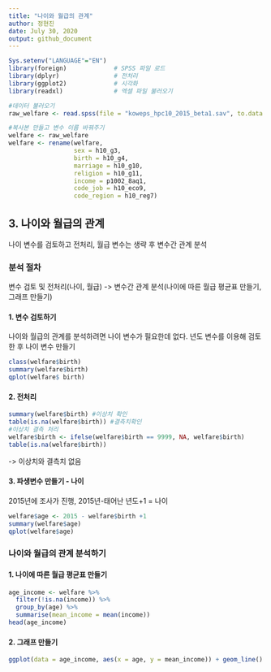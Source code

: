 ---
title: "나이와 월급의 관계"
author: 정현진
date: July 30, 2020
output: github_document
---
```{r, include=F}
Sys.setenv("LANGUAGE"="EN")
library(foreign)             # SPSS 파일 로드 
library(dplyr)               # 전처리
library(ggplot2)             # 시각화
library(readxl)              # 엑셀 파일 불러오기

#데이터 불러오기
raw_welfare <- read.spss(file = "koweps_hpc10_2015_beta1.sav", to.data.frame = T)

#복사본 만들고 변수 이름 바꿔주기
welfare <- raw_welfare
welfare <- rename(welfare,
                  sex = h10_g3,
                  birth = h10_g4,
                  marriage = h10_g10,
                  religion = h10_g11,
                  income = p1002_8aq1,
                  code_job = h10_eco9,
                  code_region = h10_reg7)
```

## 3. 나이와 월급의 관계
나이 변수를 검토하고 전처리, 월급 변수는 생략 후 변수간 관계 분석

### 분석 절차
변수 검토 및 전처리(나이, 월급) -> 변수간 관계 분석(나이에 따른 월급 평균표 만들기, 그래프 만들기)

#### 1. 변수 검토하기
나이와 월급의 관계를 분석하려면 나이 변수가 필요한데 없다.
년도 변수를 이용해 검토한 후 나이 변수 만들기

```{r,eval=T}
class(welfare$birth)
summary(welfare$birth)
qplot(welfare$ birth)
```


#### 2. 전처리


```{r, eval=T} 
summary(welfare$birth) #이상치 확인
table(is.na(welfare$birth)) #결측치확인
#이상치 결측 처리
welfare$birth <- ifelse(welfare$birth == 9999, NA, welfare$birth)
table(is.na(welfare$birth))
```
-> 이상치와 결측치 없음 

#### 3. 파생변수 만들기 - 나이
2015년에 조사가 진행, 2015년-태어난 년도+1 = 나이

```{r, eval=T} 
welfare$age <- 2015 - welfare$birth +1
summary(welfare$age)
qplot(welfare$age)
```

### 나이와 월급의 관계 분석하기


#### 1. 나이에 따른 월급 평균표 만들기
```{r, eval=T} 
age_income <- welfare %>% 
  filter(!is.na(income)) %>% 
  group_by(age) %>% 
  summarise(mean_income = mean(income))
head(age_income)
```
#### 2. 그래프 만들기

```{r, eval= T} 
ggplot(data = age_income, aes(x = age, y = mean_income)) + geom_line()
```